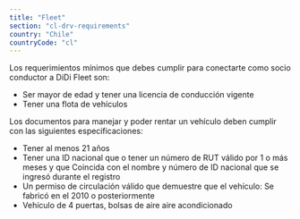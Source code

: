 ```yaml
---
title: "Fleet"
section: "cl-drv-requirements"
country: "Chile"
countryCode: "cl"
---
```


Los requerimientos mínimos que debes cumplir para conectarte como socio conductor a DiDi Fleet son:

- Ser mayor de edad y tener una licencia de conducción vigente
- Tener una flota de vehículos

Los documentos para manejar y poder rentar un vehículo deben cumplir con las siguientes especificaciones:

- Tener al menos 21 años
- Tener una ID nacional que o tener un número de RUT válido por 1 o más meses y que Coincida con el nombre y número de ID nacional que se ingresó durante el registro
- Un permiso de circulación válido que demuestre que el vehículo: Se fabricó en el 2010 o posteriormente
- Vehículo de 4 puertas, bolsas de aire aire acondicionado
